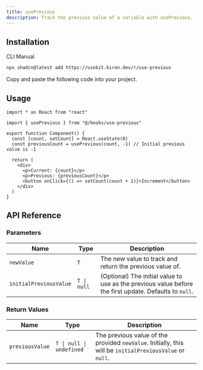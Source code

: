 ```yaml
---
title: usePrevious
description: Track the previous value of a variable with usePrevious.
---
```


<ComponentPreview name="use-previous-demo" />

## Installation

<Tabs defaultValue="cli">

<TabsList>
  <TabsTrigger value="cli">CLI</TabsTrigger>
  <TabsTrigger value="manual">Manual</TabsTrigger>
</TabsList>

<TabsContent value="cli">

```bash
npx shadcn@latest add https://usekit.kiron.dev/r/use-previous
```

</TabsContent>

<TabsContent value="manual">

<Steps>

<Step>Copy and paste the following code into your project.</Step>

<ComponentSource name="use-previous" />

</Steps>

</TabsContent>

</Tabs>

## Usage

```tsx {3, 7}
import * as React from "react"

import { usePrevious } from "@/hooks/use-previous"

export function Component() {
  const [count, setCount] = React.useState(0)
  const previousCount = usePrevious(count, -1) // Initial previous value is -1

  return (
    <div>
      <p>Current: {count}</p>
      <p>Previous: {previousCount}</p>
      <button onClick={() => setCount(count + 1)}>Increment</button>
    </div>
  )
}
```

## API Reference

### Parameters

| Name                   | Type        | Description                                                                                            |
| ---------------------- | ----------- | ------------------------------------------------------------------------------------------------------ |
| `newValue`             | `T`         | The new value to track and return the previous value of.                                               |
| `initialPreviousValue` | `T \| null` | (Optional) The initial value to use as the previous value before the first update. Defaults to `null`. |

### Return Values

| Name            | Type                     | Description                                                                                              |
| --------------- | ------------------------ | -------------------------------------------------------------------------------------------------------- |
| `previousValue` | `T \| null \| undefined` | The previous value of the provided `newValue`. Initially, this will be `initialPreviousValue` or `null`. |
